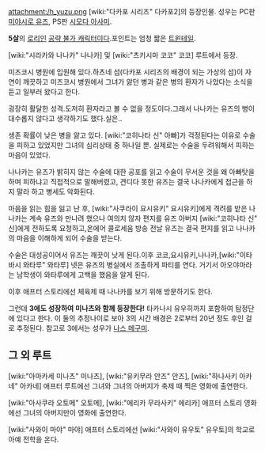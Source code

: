attachment:/h_yuzu.png
[wiki:"다카포 시리즈" 다카포2]의 등장인물. 성우는 PC판 [[잇시키 히카루|미야시로 유즈]], PS판 [[시모다 아사미]].

'''5살'''의 [[로리]]인 [[공략 불가 캐릭터]]이다.포인트는 엄청 짧은 [[트윈테일]].

[wiki:"시라카와 나나카" 나나카] 및 [wiki:"츠키시마 코코" 코코] 루트에서 등장.

미즈코시 병원에 입원해 있다.하츠네 섬(다카포 시리즈의 배경이 되는 가상의 섬)이 자연이 깨끗하고 미즈코시 병원에서 그녀가 앓던 병과 같은 병의 환자가 나았다는 소식을 듣고 일부러 왔다고 한다.

굉장히 활달한 성격.도저히 환자라고 볼 수 없을 정도이다.그래서 나나카는 유즈의 병이 대수롭지 않다고 생각하기도 했다.실은..

생존 확률이 낮은 병을 앓고 있다. [wiki:"코히나타 신" 아빠]가 걱정된다는 이유로 수술을 피하고 있었지만 그녀의 심리상태 중 하나일 뿐. 실제로는 수술을 두려워해서 피하는 마음이 있었다.

나나카는 유즈가 밝히지 않는 수술에 대한 공포를 읽고 수술이 무서운 것을 왜 아빠탓을 하며 피하냐고 직접적으로 말해버렸고, 견디다 못한 유즈는 결국 나나카에게 접근을 하지 말라 하고 병세도 악화된다.

마음을 읽는 힘을 잃고 난 후, [wiki:"사쿠라이 요시유키" 요시유키]에게 격려를 받은 나나카는 계속 유즈와 만나려 했으나 여의치 않자 편지를 유즈 아버지 [wiki:"코히나타 신" 신]에게 전하도록 요청하고,온에어 콜로세움 방송 전날 유즈는 결국 편지를 읽고 나나카의 마음을 이해하게 되어 수술을 받는다.

수술은 대성공이어서 유즈는 깨끗이 낫게 된다.이후 코코,요시유키,나나카,[wiki:"이타바시 와타루" 와타루] 넷은 유즈의 병실에서 조촐하게 파티를 연다. 거기서 아오야마라는 남학생이 와타루에게 고백을 했음을 알게 된다.

이후 애프터 스토리에선 체육제 때 나나카를 보기 위해 방문하기도 한다.

그런데 '''3에도 성장하여 미나츠와 함께 등장한다!''' 타카나시 유우히까지 포함하여 탐정단에 있다고 한다. 이 둘의 추정나이로 보아 3의 시간 배경은 2로부터 20년 정도 후인 걸로 추정된다. 참고로 3에서는 성우가 [[나스 메구미]].

== 그 외 루트 ==
[wiki:"아마카세 미나츠" 미나츠], [wiki:"유키무라 안즈" 안즈], [wiki:"하나사키 아카네" 아카네] 애프터 루트에선 그녀와 그녀의 아버지가 축제 때 찍은 영화에 출연한다.

[wiki:"아사쿠라 오토메" 오토메], [wiki:"에리카 무라사키" 에리카] 애프터 스토리 영화에선 그녀의 아버지만이 영화에 출연한다.

[wiki:"사와이 마야" 마야] 애프터 스토리에선 [wiki:"사와이 유우토" 유우토]의 학교로 아예 전학을 온다.
